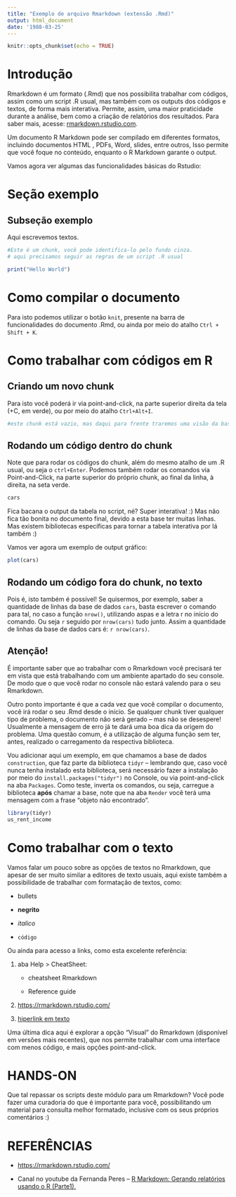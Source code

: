 ```yaml
---
title: "Exemplo de arquivo Rmarkdown (extensão .Rmd)"
output: html_document
date: '1988-03-25'
---
```


```r
knitr::opts_chunk$set(echo = TRUE)
```

# Introdução

Rmarkdown é um formato (.Rmd) que nos possibilita trabalhar com códigos, assim como um script .R usual, mas também com os outputs dos códigos e textos, de forma mais interativa. Permite, assim, uma maior praticidade durante a análise, bem como a criação de relatórios dos resultados. Para saber mais, acesse: [rmarkdown.rstudio.com](https://rmarkdown.rstudio.com/).

Um documento R Markdown pode ser compilado em diferentes formatos, incluindo documentos HTML , PDFs, Word, slides, entre outros, Isso permite que você foque no conteúdo, enquanto o R Markdown garante o output. 


Vamos agora ver algumas das funcionalidades básicas do Rstudio:


# Seção exemplo

## Subseção exemplo

Aqui escrevemos textos.

```r
#Este é um chunk, você pode identifica-lo pelo fundo cinza.
# aqui precisamos seguir as regras de um script .R usual

print("Hello World")
```


# Como compilar o documento

Para isto podemos utilizar o botão `knit`, presente na barra de funcionalidades do documento .Rmd, ou ainda por meio do atalho `Ctrl + Shift + K`.


# Como trabalhar com códigos em R

## Criando um novo chunk

Para isto você poderá ir via point-and-click, na parte superior direita da tela (+C, em verde), ou por meio do atalho `Ctrl+Alt+I`.

```r
#este chunk está vazio, mas daqui para frente traremos uma visão da base cars
```

## Rodando um código dentro do chunk

Note que para rodar os códigos do chunk, além do mesmo atalho de um .R usual, ou seja o `ctrl+Enter`. Podemos também rodar os comandos via Point-and-Click, na parte superior do próprio chunk, ao final da linha, à direita, na seta verde.

```r
cars
```


Fica bacana o output da tabela no script, né? Super interativa! :)
Mas não fica tão bonita no documento final, devido a esta base ter muitas linhas. Mas existem bibliotecas específicas para tornar a tabela interativa por lá também :)  

Vamos ver agora um exemplo de output gráfico:

```r
plot(cars)
```

## Rodando um código fora do chunk, no texto

Pois é, isto também é possível! Se quisermos, por exemplo, saber a quantidade de linhas da base de dados `cars`, basta escrever o comando para tal, no caso a função `nrow()`, utilizando aspas e a letra r no início do comando. Ou seja `r` seguido por `nrow(cars)` tudo junto. Assim a quantidade de linhas da base de dados cars é: `r nrow(cars)`.

## Atenção!

É importante saber que ao trabalhar com o Rmarkdown você precisará ter em vista que está trabalhando com um ambiente apartado do seu console. De modo que o que você rodar no console não estará valendo para o seu Rmarkdown.

Outro ponto importante é que a cada vez que você compilar o documento, você irá rodar o seu .Rmd desde o início. Se qualquer chunk tiver qualquer tipo de problema, o documento não será gerado -- mas não se desespere! Usualmente a mensagem de erro já te dará uma boa dica da origem do problema. Uma questão comum, é a utilização de alguma função sem ter, antes, realizado o carregamento da respectiva biblioteca.

Vou adicionar aqui um exemplo, em que chamamos a base de dados `construction`, que faz parte da biblioteca `tidyr` -- lembrando que, caso você nunca tenha instalado esta biblioteca, será necessário fazer a instalação por meio do `install.packages("tidyr")` no Console, ou via point-and-click na aba `Packages`. Como teste, inverta os comandos, ou seja, carregue a biblioteca **após** chamar a base, note que na aba `Render` você terá uma mensagem com a frase "objeto não encontrado".

```r
library(tidyr)
us_rent_income
```


# Como trabalhar com o texto

Vamos falar um pouco sobre as opções de textos no Rmarkdown, que apesar de ser muito similar a editores de texto usuais, aqui existe também a possibilidade de trabalhar com formatação de textos, como:

-   bullets

-   **negrito**

-   *italico*

-   `código`

Ou ainda para acesso a links, como esta excelente referência:

1.  aba Help \> CheatSheet:

    -    cheatsheet Rmarkdown

    -   Reference guide

2.  <https://rmarkdown.rstudio.com/>

3.  [hiperlink em texto](https://rmarkdown.rstudio.com/)

Uma última dica aqui é explorar a opção "Visual" do Rmarkdown (disponível em versões mais recentes), que nos permite trabalhar com uma interface com menos código, e mais opções point-and-click.



# HANDS-ON

Que tal repassar os scripts deste módulo para um Rmarkdown? Você pode fazer uma curadoria do que é importante para você, possibilitando um material para consulta melhor formatado, inclusive com os seus próprios comentários :)



# REFERÊNCIAS

- <https://rmarkdown.rstudio.com/>

- Canal no youtube da Fernanda Peres – [R Markdown: Gerando relatórios usando o R (Parte1), ](https://www.youtube.com/watch?v=obxa5VH4WvY)  
